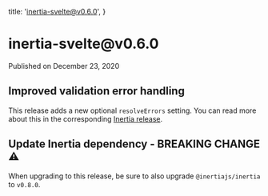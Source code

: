 
  title: 'inertia-svelte@v0.6.0',
}

<h1>inertia-svelte@v0.6.0</h1>

<div className="-mt-8 mb-12 text-base font-medium text-gray-600">Published on December 23, 2020</div>

## Improved validation error handling

This release adds a new optional `resolveErrors` setting. You can read more about this in the corresponding [Inertia release](https://github.com/inertiajs/inertia/releases/tag/v0.8.0).

## Update Inertia dependency - BREAKING CHANGE ⚠️

When upgrading to this release, be sure to also upgrade `@inertiajs/inertia` to `v0.8.0`.
